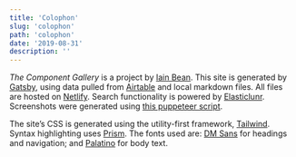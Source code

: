 ```yaml
---
title: 'Colophon'
slug: 'colophon'
path: 'colophon'
date: '2019-08-31'
description: ''
---
```


_The Component Gallery_ is a project by [Iain Bean](https://iainbean.com). This site is generated by [Gatsby](https://www.gatsbyjs.org/), using data pulled from [Airtable](https://airtable.com/) and local markdown files. All files are hosted on [Netlify](https://www.netlify.com/). Search functionality is powered by [Elasticlunr](http://elasticlunr.com/). Screenshots were generated using [this puppeteer script](https://github.com/inbn/screenshot-urls).

The site’s CSS is generated using the utility-first framework, [Tailwind](https://tailwindcss.com/). Syntax highlighting uses [Prism](https://prismjs.com/). The fonts used are: [DM Sans](https://fonts.google.com/specimen/DM+Sans) for headings and navigation; and [Palatino](https://www.linotype.com/8179/linotype-classics-palatino.html) for body text.

